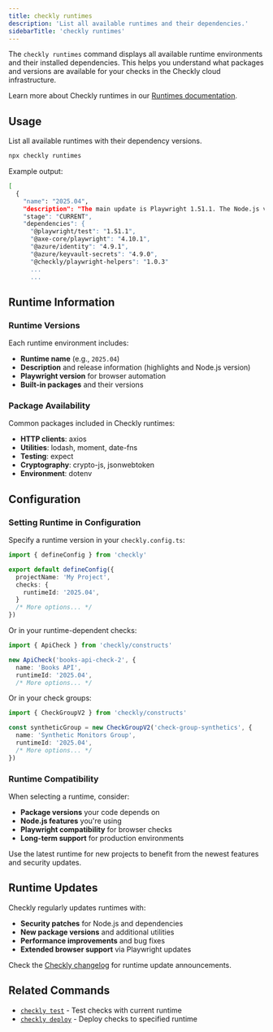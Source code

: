 ```yaml
---
title: checkly runtimes
description: 'List all available runtimes and their dependencies.'
sidebarTitle: 'checkly runtimes'
---
```


The `checkly runtimes` command displays all available runtime environments and their installed dependencies. This helps you understand what packages and versions are available for your checks in the Checkly cloud infrastructure.

<Tip>Learn more about Checkly runtimes in our [Runtimes documentation](/docs/platform/runtimes/overview).</Tip>

## Usage

List all available runtimes with their dependency versions.

```bash Terminal
npx checkly runtimes
```

Example output:
```bash Terminal
[
  {
    "name": "2025.04",
    "description": "The main update is Playwright 1.51.1. The Node.js version is v22.11.0.",
    "stage": "CURRENT",
    "dependencies": {
      "@playwright/test": "1.51.1",
      "@axe-core/playwright": "4.10.1",
      "@azure/identity": "4.9.1",
      "@azure/keyvault-secrets": "4.9.0",
      "@checkly/playwright-helpers": "1.0.3"
      ...
      ...
```

## Runtime Information

### Runtime Versions

Each runtime environment includes:

- **Runtime name** (e.g., `2025.04`)
- **Description** and release information (highlights and Node.js version)
- **Playwright version** for browser automation
- **Built-in packages** and their versions

### Package Availability

Common packages included in Checkly runtimes:

- **HTTP clients**: axios
- **Utilities**: lodash, moment, date-fns
- **Testing**: expect
- **Cryptography**: crypto-js, jsonwebtoken
- **Environment**: dotenv

## Configuration

### Setting Runtime in Configuration

Specify a runtime version in your `checkly.config.ts`:

```typescript checkly.config.ts highlight={6}
import { defineConfig } from 'checkly'

export default defineConfig({
  projectName: 'My Project',
  checks: {
    runtimeId: '2025.04',
  }
  /* More options... */
})
```

Or in your runtime-dependent checks:

```typescript apicheck.ts highlight={5}
import { ApiCheck } from 'checkly/constructs'

new ApiCheck('books-api-check-2', {
  name: 'Books API',
  runtimeId: '2025.04',
  /* More options... */
```

Or in your check groups:

```typescript checkgroup.check.ts highlight={5}
import { CheckGroupV2 } from 'checkly/constructs'

const syntheticGroup = new CheckGroupV2('check-group-synthetics', {
  name: 'Synthetic Monitors Group',
  runtimeId: '2025.04',
  /* More options... */
})
```

### Runtime Compatibility

When selecting a runtime, consider:

- **Package versions** your code depends on
- **Node.js features** you're using
- **Playwright compatibility** for browser checks
- **Long-term support** for production environments

<Tip>Use the latest runtime for new projects to benefit from the newest features and security updates.</Tip>


## Runtime Updates

Checkly regularly updates runtimes with:
- **Security patches** for Node.js and dependencies
- **New package versions** and additional utilities
- **Performance improvements** and bug fixes
- **Extended browser support** via Playwright updates

Check the [Checkly changelog](https://feedback.checklyhq.com/changelog) for runtime update announcements.

## Related Commands

- [`checkly test`](/cli/checkly-test) - Test checks with current runtime
- [`checkly deploy`](/cli/checkly-deploy) - Deploy checks to specified runtime

